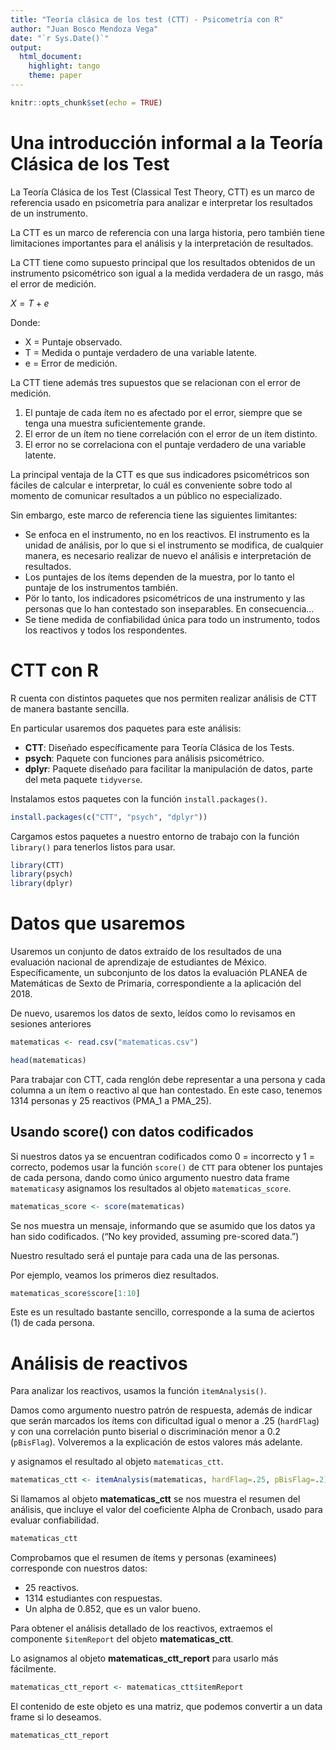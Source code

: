 ```yaml
---
title: "Teoría clásica de los test (CTT) - Psicometría con R"
author: "Juan Bosco Mendoza Vega"
date: "`r Sys.Date()`"
output: 
  html_document: 
    highlight: tango
    theme: paper
---
```


```r
knitr::opts_chunk$set(echo = TRUE)
```

# Una introducción informal a la Teoría Clásica de los Test

La Teoría Clásica de los Test (Classical Test Theory, CTT) es un marco de referencia usado en psicometría para analizar e interpretar los resultados de un instrumento.

La CTT es un marco de referencia con una larga historia, pero también tiene limitaciones importantes para el análisis y la interpretación de resultados.

La CTT tiene como supuesto principal que los resultados obtenidos de un instrumento psicométrico son igual a la medida verdadera de un rasgo, más el error de medición.

$X = T + e$

Donde:

* X = Puntaje observado.
* T = Medida o puntaje verdadero de una variable latente.
* e = Error de medición.


La CTT tiene además tres supuestos que se relacionan con el error de medición.

1. El puntaje de cada ítem no es afectado por el error, siempre que se tenga una muestra suficientemente grande. 
2. El error de un ítem no tiene correlación con el error de un ítem distinto. 
3. El error no se correlaciona con el puntaje verdadero de una variable latente.

La principal ventaja de la CTT es que sus indicadores psicométricos son fáciles de calcular e interpretar, lo cuál es conveniente sobre todo al momento de comunicar resultados a un público no especializado.

Sin embargo, este marco de referencia tiene  las siguientes limitantes:

* Se enfoca en el instrumento, no en los reactivos. El instrumento es la unidad de análisis, por lo que si el instrumento se modifica, de cualquier manera, es necesario realizar de nuevo el análisis e interpretación de resultados.
* Los puntajes de los ítems dependen de la muestra, por lo tanto el puntaje de los instrumentos también. 
* Pör lo tanto, los indicadores psicométricos de una instrumento y las personas que lo han contestado son inseparables. En consecuencia...
* Se tiene medida de confiabilidad única para todo un instrumento, todos los reactivos y todos los respondentes.


# CTT con R

R cuenta con distintos paquetes que nos permiten realizar análisis de CTT de manera bastante sencilla.

En particular usaremos dos paquetes para este análisis:

* **CTT**: Diseñado específicamente para Teoría Clásica de los Tests.
* **psych**: Paquete con funciones para análisis psicométrico.
* **dplyr**: Paquete diseñado para facilitar la manipulación de datos, parte del meta paquete
`tidyverse`.

Instalamos estos paquetes con la función `install.packages()`.

```r
install.packages(c("CTT", "psych", "dplyr"))
```


Cargamos estos paquetes a nuestro entorno de trabajo con la función `library()` para tenerlos listos para usar.

```r
library(CTT)
library(psych)
library(dplyr)
```

# Datos que usaremos

Usaremos un conjunto de datos extraído de los resultados de una evaluación nacional de aprendizaje de estudiantes de México. Específicamente, un subconjunto de los datos la evaluación PLANEA de Matemáticas de Sexto de Primaria, correspondiente a la aplicación del 2018.

De nuevo, usaremos los datos de sexto, leídos como lo revisamos en sesiones anteriores

```r
matematicas <- read.csv("matematicas.csv")
```


```r
head(matematicas)
```

Para trabajar con CTT, cada renglón debe representar a una persona y cada columna a un ítem o reactivo al que han contestado. En este caso, tenemos 1314 personas y 25 reactivos (PMA_1 a PMA_25).

## Usando score() con datos codificados

Si nuestros datos ya se encuentran codificados como 0 = incorrecto y 1 = correcto, podemos usar la función `score()`  de `CTT` para obtener los puntajes de cada persona, dando como único argumento nuestro data frame `matematicas`y asignamos los resultados al objeto `matematicas_score`.

```r
matematicas_score <- score(matematicas)
```

Se nos muestra un mensaje, informando que se asumido que los datos ya han sido codificados. ("No key provided, assuming pre-scored data.")

Nuestro resultado será el puntaje para cada una de las personas. 


Por ejemplo, veamos los primeros diez resultados.
```r
matematicas_score$score[1:10]
```

Este es un resultado bastante sencillo, corresponde a la suma de aciertos (1) de cada persona.


# Análisis de reactivos

Para analizar los reactivos, usamos la función `itemAnalysis()`.

Damos como argumento nuestro patrón de respuesta, además de indicar que serán marcados los ítems con dificultad igual o menor a .25 (`hardFlag`) y con una correlación punto biserial o discriminación menor a 0.2 (`pBisFlag`). Volveremos a la explicación de estos valores más adelante.

y asignamos el resultado al objeto `matematicas_ctt`.

```r
matematicas_ctt <- itemAnalysis(matematicas, hardFlag=.25, pBisFlag=.2)
```
Si llamamos al objeto **matematicas_ctt** se nos muestra el resumen del análisis, que incluye el valor del coeficiente Alpha de Cronbach, usado para evaluar confiabilidad.

```r
matematicas_ctt
```

Comprobamos que el resumen de ítems y personas (examinees) corresponde con nuestros datos:

* 25 reactivos.
* 1314 estudiantes con respuestas.
* Un alpha de 0.852, que es un valor bueno.

Para obtener el análisis detallado de los reactivos, extraemos el componente `$itemReport` del objeto **matematicas_ctt**.

Lo asignamos al objeto **matematicas_ctt_report** para usarlo más fácilmente.

```r
matematicas_ctt_report <- matematicas_ctt$itemReport
```

El contenido de este objeto es una matriz, que podemos convertir a un data frame si lo deseamos.

```r
matematicas_ctt_report
```

